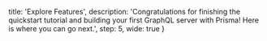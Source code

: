 
  title: 'Explore Features',
  description: 'Congratulations for finishing the quickstart tutorial and building your first GraphQL server with Prisma! Here is where you can go next.',
  step: 5,
  wide: true
}

<Row>
  <LinkBox
    title="Understand Prisma"
    description="Learn Prisma’s most important concepts and how everything fits together.">
    <RowLink
      text="Prisma Intro: What, Why & How"
      href="/understand-prisma/prisma-introduction-what-why-how-j9ff/" />
    <RowLink
      text="Basics: Server, Services & Data Model"
      href="#" />
    <RowLink
      text="GraphQL Server Development Introduction"
      href="#" />
    <RowLink
      text="Building GraphQL Servers with Prisma"
      href="#" />
  </LinkBox>

  <LinkBox
    title="Develop Prisma Service"
    description="Prisma services map your database to GraphQL. Learn how to build them.">
    <RowLink
      text="prisma.yml"
      href="#" />
    <RowLink
      text="Data Model"
      href="#" />
    <RowLink
      text="Using the Prisma CLI"
      href="#" />
    <RowLink
      text="CLI Command Reference"
      href="#" />
  </LinkBox>
</Row>

<Row>
  <LinkBox
    title="Use Prisma API"
    description="Learn everything you need to know for consuming your services’ Prisma APIs.">
    <RowLink
      text="Using the Prisma API"
      href="#" />
    <RowLink
      text="Authentication"
      href="#" />
    <RowLink
      text="API Concepts"
      href="#" />
    <RowLink
      text="Prisma Bindings"
      href="#" />
  </LinkBox>

  <LinkBox
    title="Operate Prisma Server"
    description="Learn how to run and maintain your Prisma servers so you can host services.">
    <RowLink
      text="Local Prisma Setup"
      href="#" />
    <RowLink
      text="Authentication & Security"
      href="#" />
    <RowLink
      text="Demo Servers (Prisma Cloud)"
      href="#" />
    <RowLink
      text="Database Connector"
      href="#" />
  </LinkBox>
</Row>